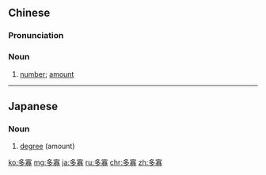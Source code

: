 ==Chinese==
{{zh-forms}}

===Pronunciation===
{{zh-pron
|m=duōguǎ
|c=do1 gwaa2
|cat=n
}}

===Noun===
{{zh-noun}}

# [[number]]; [[amount]]

----

==Japanese==
{{ja-kanjitab|た|か|yomi=on}}

===Noun===
{{ja-noun|たか}}

# [[degree]] (amount)

[[ko:多寡]]
[[mg:多寡]]
[[ja:多寡]]
[[ru:多寡]]
[[chr:多寡]]
[[zh:多寡]]